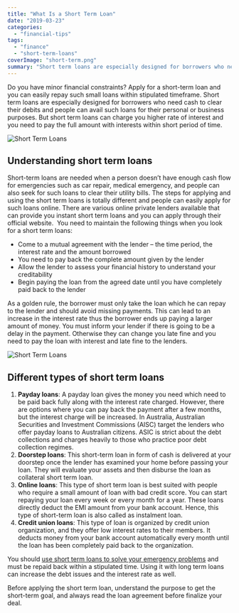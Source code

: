 ```yaml
---
title: "What Is a Short Term Loan"
date: "2019-03-23"
categories: 
  - "financial-tips"
tags: 
  - "finance"
  - "short-term-loans"
coverImage: "short-term.png"
summary: "Short term loans are especially designed for borrowers who need cash to clear their debits and people can avail such loans for their personal or business purposes."
---
```


Do you have minor financial constraints? Apply for a short-term loan and you can easily repay such small loans within stipulated timeframe. Short term loans are especially designed for borrowers who need cash to clear their debits and people can avail such loans for their personal or business purposes. But short term loans can charge you higher rate of interest and you need to pay the full amount with interests within short period of time.

![Short Term Loans](/images/blog-images/9314ca14bacef913ed0662eae1642014.jpg "Short Term Loans")

## Understanding short term loans

Short-term loans are needed when a person doesn’t have enough cash flow for emergencies such as car repair, medical emergency, and people can also seek for such loans to clear their utility bills. The steps for applying and using the short term loans is totally different and people can easily apply for such loans online. There are various online private lenders available that can provide you instant short term loans and you can apply through their official website.  You need to maintain the following things when you look for a short term loans:

- Come to a mutual agreement with the lender – the time period, the interest rate and the amount borrowed
- You need to pay back the complete amount given by the lender
- Allow the lender to assess your financial history to understand your creditability
- Begin paying the loan from the agreed date until you have completely paid back to the lender

As a golden rule, the borrower must only take the loan which he can repay to the lender and should avoid missing payments. This can lead to an increase in the interest rate thus the borrower ends up paying a larger amount of money. You must inform your lender if there is going to be a delay in the payment. Otherwise they can change you late fine and you need to pay the loan with interest and late fine to the lenders.

![Short Term Loans](/images/blog-images/1997f21b6ae33155f1e3ec83145883fb.jpg "Short Term Loans")

## Different types of short term loans

1. **Payday loans**: A payday loan gives the money you need which need to be paid back fully along with the interest rate charged. However, there are options where you can pay back the payment after a few months, but the interest charge will be increased. In Australia, Australian Securities and Investment Commissions (AISC) target the lenders who offer payday loans to Australian citizens. ASIC is strict about the debt collections and charges heavily to those who practice poor debt collection regimes.
2. **Doorstep loans**: This short-term loan in form of cash is delivered at your doorstep once the lender has examined your home before passing your loan. They will evaluate your assets and then disburse the loan as collateral short term loan.
3. **Online loans**: This type of short term loan is best suited with people who require a small amount of loan with bad credit score. You can start repaying your loan every week or every month for a year. These loans directly deduct the EMI amount from your bank account. Hence, this type of short-term loan is also called as instalment loan.
4. **Credit union loans**: This type of loan is organized by credit union organization, and they offer low interest rates to their members. It deducts money from your bank account automatically every month until the loan has been completely paid back to the organization.

You should [use short term loans to solve your emergency problems](https://www.gatewayequity.com.au/short-term-loans-brisbane/) and must be repaid back within a stipulated time. Using it with long term loans can increase the debt issues and the interest rate as well.

Before applying the short term loan, understand the purpose to get the short-term goal, and always read the loan agreement before finalize your deal.